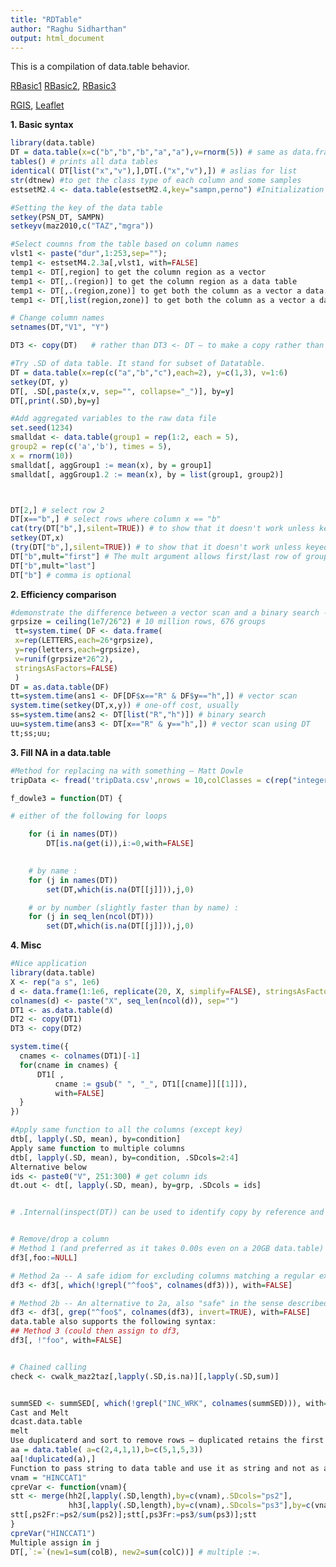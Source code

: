 ```yaml
---
title: "RDTable"
author: "Raghu Sidharthan"
output: html_document
---
```



This is a compilation of data.table behavior.

[RBasic1](RBasic1)
[RBasic2](RBasic2),
[RBasic3](RBasic3)


[RGIS](RGIS),
[Leaflet](Leaflet)


**1. Basic syntax**

```r
library(data.table)
DT = data.table(x=c("b","b","b","a","a"),v=rnorm(5)) # same as data.frame
tables() # prints all data tables
identical( DT[list("x","v"),],DT[.("x","v"),]) # aslias for list
str(dtnew) #to get the class type of each column and some samples
estsetM2.4 <- data.table(estsetM2.4,key="sampn,perno") #Initialization

#Setting the key of the data table
setkey(PSN_DT, SAMPN)
setkeyv(maz2010,c("TAZ","mgra"))

#Select coumns from the table based on column names
vlst1 <- paste("dur",1:253,sep="");
temp1 <- estsetM4.2.3a[,vlst1, with=FALSE]
temp1 <- DT[,region] to get the column region as a vector
temp1 <- DT[,.(region)] to get the column region as a data table
temp1 <- DT[,.(region,zone)] to get both the column as a vector a data.table
temp1 <- DT[,list(region,zone)] to get both the column as a vector a data.table

# Change column names
setnames(DT,"V1", "Y")

DT3 <- copy(DT)   # rather than DT3 <- DT – to make a copy rather than reference

#Try .SD of data table. It stand for subset of Datatable.
DT = data.table(x=rep(c("a","b","c"),each=2), y=c(1,3), v=1:6)
setkey(DT, y)
DT[, .SD[,paste(x,v, sep="", collapse="_")], by=y]
DT[,print(.SD),by=y]

#Add aggregated variables to the raw data file
set.seed(1234)
smalldat <- data.table(group1 = rep(1:2, each = 5), 
group2 = rep(c('a','b'), times = 5), 
x = rnorm(10))
smalldat[, aggGroup1 := mean(x), by = group1]
smalldat[, aggGroup1.2 := mean(x), by = list(group1, group2)]




```


```r
DT[2,] # select row 2
DT[x=="b",] # select rows where column x == "b"
cat(try(DT["b",],silent=TRUE)) # to show that it doesn't work unless keyed
setkey(DT,x)
(try(DT["b",],silent=TRUE)) # to show that it doesn't work unless keyed, also gets sorted
DT["b",mult="first"] # The mult argument allows first/last row of group
DT["b",mult="last"]
DT["b"] # comma is optional
```

**2. Efficiency comparison**

```r
#demonstrate the difference between a vector scan and a binary search - from datatable-intro.pdf
grpsize = ceiling(1e7/26^2) # 10 million rows, 676 groups
 tt=system.time( DF <- data.frame(
 x=rep(LETTERS,each=26*grpsize),
 y=rep(letters,each=grpsize),
 v=runif(grpsize*26^2),
 stringsAsFactors=FALSE)
 )
DT = as.data.table(DF)
tt=system.time(ans1 <- DF[DF$x=="R" & DF$y=="h",]) # vector scan
system.time(setkey(DT,x,y)) # one-off cost, usually
ss=system.time(ans2 <- DT[list("R","h")]) # binary search
uu=system.time(ans3 <- DT[x=="R" & y=="h",]) # vector scan using DT
tt;ss;uu;
```

**3. Fill NA in a data.table**
```r
#Method for replacing na with something – Matt Dowle
tripData <- fread('tripData.csv',nrows = 10,colClasses = c(rep("integer", 5), rep("NULL", 35)))

f_dowle3 = function(DT) {

# either of the following for loops

    for (i in names(DT))
        DT[is.na(get(i)),i:=0,with=FALSE]

    
    # by name :
    for (j in names(DT))
        set(DT,which(is.na(DT[[j]])),j,0)

    # or by number (slightly faster than by name) :
    for (j in seq_len(ncol(DT)))
        set(DT,which(is.na(DT[[j]])),j,0)
```

**4. Misc**
```r

#Nice application
library(data.table)
X <- rep("a s", 1e6)
d <- data.frame(1:1e6, replicate(20, X, simplify=FALSE), stringsAsFactors=FALSE)
colnames(d) <- paste("X", seq_len(ncol(d)), sep="")
DT1 <- as.data.table(d)
DT2 <- copy(DT1)
DT3 <- copy(DT2)

system.time({
  cnames <- colnames(DT1)[-1]
  for(cname in cnames) {
      DT1[ ,
          cname := gsub(" ", "_", DT1[[cname]][[1]]),
          with=FALSE]
  }
})

#Apply same function to all the columns (except key)
dtb[, lapply(.SD, mean), by=condition]
Apply same function to multiple columns 
dtb[, lapply(.SD, mean), by=condition, .SDcols=2:4]
Alternative below
ids <- paste0("V", 251:300) # get column ids
dt.out <- dt[, lapply(.SD, mean), by=grp, .SDcols = ids] 


# .Internal(inspect(DT)) can be used to identify copy by reference and all


# Remove/drop a column
# Method 1 (and preferred as it takes 0.00s even on a 20GB data.table)
df3[,foo:=NULL]

# Method 2a -- A safe idiom for excluding columns matching a regular expression
df3 <- df3[, which(!grepl("^foo$", colnames(df3))), with=FALSE]

# Method 2b -- An alternative to 2a, also "safe" in the sense described below
df3 <- df3[, grep("^foo$", colnames(df3), invert=TRUE), with=FALSE]
data.table also supports the following syntax:
## Method 3 (could then assign to df3, 
df3[, !"foo", with=FALSE]  


# Chained calling
check <- cwalk_maz2taz[,lapply(.SD,is.na)][,lapply(.SD,sum)]


summSED <- summSED[, which(!grepl("INC_WRK", colnames(summSED))), with=FALSE]
Cast and Melt
dcast.data.table
melt
Use duplicaterd and sort to remove rows – duplicated retains the first occuracnnce
aa = data.table( a=c(2,4,1,1),b=c(5,1,5,3))
aa[!duplicated(a),]
Function to pass string to data table and use it as string and not as a scope variable
vnam = "HINCCAT1"
cpreVar <- function(vnam){
stt <- merge(hh2[,lapply(.SD,length),by=c(vnam),.SDcols="ps2"],
             hh3[,lapply(.SD,length),by=c(vnam),.SDcols="ps3"],by=c(vnam))
stt[,ps2Fr:=ps2/sum(ps2)];stt[,ps3Fr:=ps3/sum(ps3)];stt
}
cpreVar("HINCCAT1")
Multiple assign in j
DT[,`:=`(new1=sum(colB), new2=sum(colC))] # multiple :=.  


```